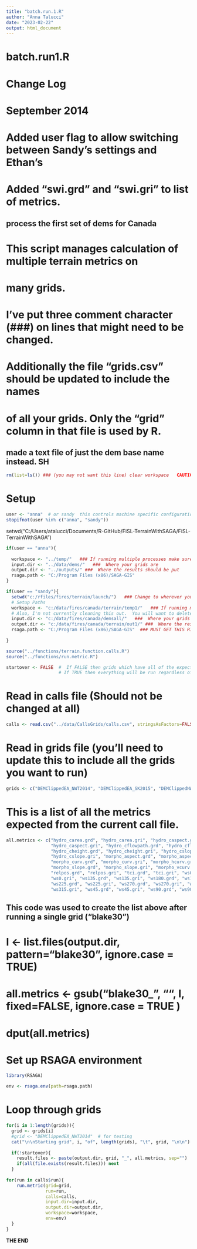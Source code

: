 ```yaml
---
title: "batch.run.1.R"
author: "Anna Talucci"
date: "2023-02-22"
output: html_document
---
```



# batch.run1.R
# Change Log
#    September 2014 
#       Added user flag to allow switching between Sandy's settings and Ethan's
#       Added "swi.grd" and "swi.gri" to list of metrics.

## process the first set of dems for Canada
# This script manages calculation of multiple terrain metrics on 
# many grids.
# I've put three comment character (###) on lines that might need to be changed.
#  Additionally the file "grids.csv"  should be updated to include the names
#  of all your grids.  Only the "grid" column in that file is used by R.
## made a text file of just the dem base name instead. SH

```r
rm(list=ls()) ### (you may not want this line) clear workspace   CAUTION!!!
```

# Setup

```r
user <- "anna"  # or sandy  this controls machine specific configuration
stopifnot(user %in% c("anna", "sandy"))
```
setwd("C:/Users/atalucci/Documents/R-GitHub/FiSL-TerrainWithSAGA/FiSL-TerrainWithSAGA") 
```r
if(user == "anna"){
   
  workspace <- "../temp/"   ### If running multiple processes make sure that each uses it's own workspace
  input.dir <- "../data/dems/"   ###  Where your grids are
  output.dir <- "../outputs/" ###  Where the results should be put
  rsaga.path <- "C:/Program Files (x86)/SAGA-GIS"
}
```

```r
if(user == "sandy"){
  setwd("c:/rfiles/fires/terrain/launch/")   ### Change to wherever you put the code files sourced below
  # Setup Paths
  workspace <- "c:/data/fires/canada/terrain/temp1/"   ### If running multiple processes make sure that each uses it's own workspace
  # Also, I'm not currently cleaning this out.  You will want to delete it once in a while.
  input.dir <- "c:/data/fires/canada/demsall/"   ###  Where your grids are
  output.dir <- "c:/data/fires/canada/terrain/out1/" ###  Where the results should be put
  rsaga.path <- "C:/Program Files (x86)/SAGA-GIS"  ### MUST GET THIS RIGHT! You will know...
  
}
```

```r
source("../functions/terrain.function.calls.R")
source("../functions/run.metric.R")
```

```r
startover <- FALSE  #  If FALSE then grids which have all of the expected metrics will be skipped.
                    # If TRUE then everything will be run regardless of pre-existing output.
```

# Read in calls file (Should not be changed at all)
```r
calls <- read.csv("../data/CallsGrids/calls.csv", stringsAsFactors=FALSE)
```

# Read in grids file (you'll need to update this to include all the grids you want to run)
```r
grids <- c("DEMClippedEA_NWT2014", "DEMClippedEA_SK2015", "DEMClippedNWT2014", "DEMClippedSK2015")
```


# This is a list of all the metrics expected from the current call file.
```r
all.metrics <- c("hydro_carea.grd", "hydro_carea.gri", "hydro_caspect.grd", 
                 "hydro_caspect.gri", "hydro_cflowpath.grd", "hydro_cflowpath.gri", 
                 "hydro_cheight.grd", "hydro_cheight.gri", "hydro_cslope.grd", 
                 "hydro_cslope.gri", "morpho_aspect.grd", "morpho_aspect.gri", 
                 "morpho_curv.grd", "morpho_curv.gri", "morpho_hcurv.grd", "morpho_hcurv.gri", 
                 "morpho_slope.grd", "morpho_slope.gri", "morpho_vcurv.grd", "morpho_vcurv.gri", 
                 "relpos.grd", "relpos.gri", "tci.grd", "tci.gri", "ws0.grd", 
                 "ws0.gri", "ws135.grd", "ws135.gri", "ws180.grd", "ws180.gri", 
                 "ws225.grd", "ws225.gri", "ws270.grd", "ws270.gri", "ws315.grd", 
                 "ws315.gri", "ws45.grd", "ws45.gri", "ws90.grd", "ws90.gri", "swi.grd", "swi.gri")
```


## This code was used to create the list above after running a single grid ("blake30")
# l <- list.files(output.dir, pattern="blake30", ignore.case = TRUE)
# all.metrics <- gsub("blake30_", "", l, fixed=FALSE, ignore.case = TRUE )
# dput(all.metrics)

# Set up RSAGA environment
```r
library(RSAGA)
```

```r
env <- rsaga.env(path=rsaga.path) 
```

# Loop through grids 
```r
for(i in 1:length(grids)){
  grid <- grids[i]  
  #grid <- "DEMClippedEA_NWT2014"  # for testing
  cat("\n\nStarting grid", i, "of", length(grids), "\t", grid, "\n\n")
 
  if(!startover){ 
    result.files <- paste(output.dir, grid, "_", all.metrics, sep="")
    if(all(file.exists(result.files))) next
  }
  
for(run in calls$run){
    run.metric(grid=grid, 
               run=run, 
               calls=calls, 
               input.dir=input.dir, 
               output.dir=output.dir,
               workspace=workspace, 
               env=env) 
  }
}
```

**THE END**

